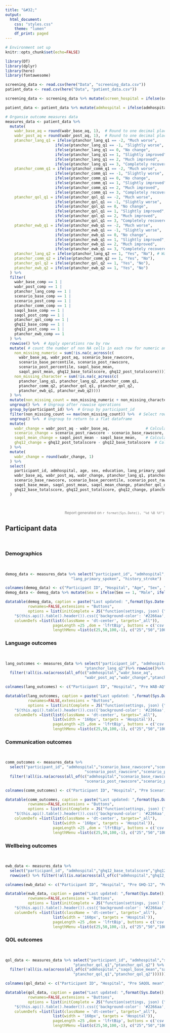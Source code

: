 ```yaml
---
title: "&#32;"
output:
  html_document:
    css: "styles.css"
    theme: "lumen"
    df_print: paged
---
```


```r
# Environment set up
knitr::opts_chunk$set(echo=FALSE)

library(DT)
library(dplyr)
library(here)
library(fontawesome)

screening_data <- read.csv(here("Data", "screening_data.csv"))
patient_data <- read.csv(here("Data", "patient_data.csv"))

screening_data <- screening_data %>% mutate(screen_hospital = ifelse(screen_hospital == 1, "Royal Brisbane and Women's Hospital", ifelse(screen_hospital == 2, "Surgical, Treatment and Rehabilitation Service", ifelse(screen_hospital ==3, "Brighton Rehabilitation Unit", ifelse(screen_hospital == 4, "Caboolture Hospital", ifelse(screen_hospital ==5, "Redcliffe Hospital", ifelse(screen_hospital==6, "St Vincent's Hospital Melbourne - Acute Fitzroy", ifelse(screen_hospital==7, "St Vincent's Hospital Melbourne - Rehab Fitzroy", ifelse(screen_hospital ==8, "St Vincent's Hospital Melbourne - Rehab SGHS", ifelse(screen_hospital==9, "Monash Medical Centre", ifelse(screen_hospital==10, "Kingston Centre", ifelse(screen_hospital ==11, "Sir Charles Gairdner Hospital", ifelse(screen_hospital==12, "Osborne Park Hospital", ifelse(screen_hospital ==13, "Fiona Stanley Hospital",ifelse(screen_hospital==14, "Fremantle Hospital",ifelse(screen_hospital==15, "Casey Hospital",ifelse(screen_hospital==16, "SVHM - Rehab@Home", NA)))))))))))))))))

patient_data <- patient_data %>% mutate(admhospital = ifelse(admhospital == 1, "Royal Brisbane and Women's Hospital", ifelse(admhospital == 2, "Surgical, Treatment and Rehabilitation Service", ifelse(admhospital == 3, "Brighton Rehabilitation Unit", ifelse(admhospital == 4, "Caboolture Hospital", ifelse(admhospital == 5, "Redcliffe Hospital", ifelse(admhospital == 6, "St Vincent's Hospital Melbourne - Acute", ifelse(admhospital == 7, "St Vincent's Hospital Melbourne - Rehab Fitzroy", ifelse(admhospital == 8, "St Vincent's Hospital Melbourne - Rehab SGHS", ifelse(admhospital == 9, "Monash Medical Centre", ifelse(admhospital == 10, "Kingston Centre", ifelse(admhospital == 11, "Sir Charles Gairdner Hospital", ifelse(admhospital == 12, "Osborne Park Hospital", ifelse(admhospital == 13, "Fiona Stanley Hospital",ifelse(admhospital == 14, "Fremantle Hospital",ifelse(admhospital == 15, "STARS Day Hospital",ifelse(admhospital == 16, "Casey Hospital",ifelse(admhospital == 17, "SVHM - Rehab@Home", NA)))))))))))))))))) %>% mutate(redcap_event_name = ifelse(redcap_event_name == "inpatient_acute_arm_1","Acute",ifelse(redcap_event_name == "inpatient_rehabsub_arm_1","Rehab","Community"))) %>% filter(grepl('-',participant_id))

# Organsie outcome measures data
measures_data <- patient_data %>% 
  mutate(
    wabr_base_aq = round(wabr_base_aq, 1),  # Round to one decimal place
    wabr_post_aq = round(wabr_post_aq, 1),  # Round to one decimal place
    ptanchor_lang_q1 = ifelse(ptanchor_lang_q1 == -2, "Much worse", 
                      ifelse(ptanchor_lang_q1 == -1, "Slightly worse", 
                      ifelse(ptanchor_lang_q1 == 0, "No change", 
                      ifelse(ptanchor_lang_q1 == 1, "Slightly improved", 
                      ifelse(ptanchor_lang_q1 == 2, "Much improved", 
                      ifelse(ptanchor_lang_q1 == 3, "Completely recovered", NA)))))),
    ptanchor_comm_q1 = ifelse(ptanchor_comm_q1 == -2, "Much worse", 
                      ifelse(ptanchor_comm_q1 == -1, "Slightly worse", 
                      ifelse(ptanchor_comm_q1 == 0, "No change", 
                      ifelse(ptanchor_comm_q1 == 1, "Slightly improved", 
                      ifelse(ptanchor_comm_q1 == 2, "Much improved", 
                      ifelse(ptanchor_comm_q1 == 3, "Completely recovered", NA)))))),
    ptanchor_qol_q1 = ifelse(ptanchor_qol_q1 == -2, "Much worse", 
                      ifelse(ptanchor_qol_q1 == -1, "Slightly worse", 
                      ifelse(ptanchor_qol_q1 == 0, "No change", 
                      ifelse(ptanchor_qol_q1 == 1, "Slightly improved", 
                      ifelse(ptanchor_qol_q1 == 2, "Much improved", 
                      ifelse(ptanchor_qol_q1 == 3, "Completely recovered", NA)))))),
    ptanchor_ewb_q1 = ifelse(ptanchor_ewb_q1 == -2, "Much worse", 
                      ifelse(ptanchor_ewb_q1 == -1, "Slightly worse", 
                      ifelse(ptanchor_ewb_q1 == 0, "No change", 
                      ifelse(ptanchor_ewb_q1 == 1, "Slightly improved", 
                      ifelse(ptanchor_ewb_q1 == 2, "Much improved", 
                      ifelse(ptanchor_ewb_q1 == 3, "Completely recovered", NA)))))),
    ptanchor_lang_q2 = ifelse(ptanchor_lang_q2 == 1, "Yes", "No"), # Was this an important change?
    ptanchor_comm_q2 = ifelse(ptanchor_comm_q2 == 1, "Yes", "No"),
    ptanchor_qol_q2 = ifelse(ptanchor_qol_q2 == 1, "Yes", "No"),    
    ptanchor_ewb_q2 = ifelse(ptanchor_ewb_q2 == 1, "Yes", "No")
  ) %>%
  filter(
    wabr_base_comp == 1 |
    wabr_post_comp == 1 |
    ptanchor_lang_comp == 1 |
    scenario_base_comp == 1 |
    scenario_post_comp == 1 |
    ptanchor_comm_comp == 1 |
    saqol_base_comp == 1 |
    saqol_post_comp == 1 |
    ptanchor_qol_comp == 1 |
    ghq12_base_comp == 1 |
    ghq12_post_comp == 1 |
    ptanchor_ewb_comp == 1
  ) %>%
  rowwise() %>%  # Apply operations row by row
  mutate( # count the number of non NA cells in each row for numeric and character data types. Only the row for each participant with the most data is included
    non_missing_numeric = sum(!is.na(c_across(c(
      wabr_base_aq, wabr_post_aq, scenario_base_rawscore, 
      scenario_base_percentile, scenario_post_rawscore, 
      scenario_post_percentile, saqol_base_mean, 
      saqol_post_mean, ghq12_base_totalscore, ghq12_post_totalscore)))),
    non_missing_character = sum(!is.na(c_across(c(
      ptanchor_lang_q1, ptanchor_lang_q2, ptanchor_comm_q1, 
      ptanchor_comm_q2, ptanchor_qol_q1, ptanchor_qol_q2, 
      ptanchor_ewb_q1, ptanchor_ewb_q2))))
  ) %>%
  mutate(non_missing_count = non_missing_numeric + non_missing_character) %>%  # Combine both counts
  ungroup() %>%  # Ungroup after rowwise operations
  group_by(participant_id) %>%  # Group by participant_id
  filter(non_missing_count == max(non_missing_count)) %>%  # Select rows with the most non-missing values
  ungroup() %>%  # Ungroup to return to a flat dataframe
  mutate(
    wabr_change = wabr_post_aq - wabr_base_aq,                # Calculate change in WABR
    scenario_change = scenario_post_rawscore - scenario_base_rawscore, # Calculate change in scenario score
    saqol_mean_change = saqol_post_mean - saqol_base_mean,    # Calculate change in SAQOL mean score
    ghq12_change = ghq12_post_totalscore - ghq12_base_totalscore  # Calculate change in GHQ12 total score
  ) %>%
  mutate(
    wabr_change = round(wabr_change, 1)
  ) %>%
  select(
    participant_id, admhospital, age, sex, education, lang_primary_spoken, history_stroke,
    wabr_base_aq, wabr_post_aq, wabr_change, ptanchor_lang_q1, ptanchor_lang_q2, 
    scenario_base_rawscore, scenario_base_percentile, scenario_post_rawscore, scenario_change, scenario_post_percentile, ptanchor_comm_q1, ptanchor_comm_q2, 
    saqol_base_mean, saqol_post_mean, saqol_mean_change, ptanchor_qol_q1, ptanchor_qol_q2, 
    ghq12_base_totalscore, ghq12_post_totalscore, ghq12_change, ptanchor_ewb_q1, ptanchor_ewb_q2
  )




```

<div style="text-align:right; font-size: 12px; color: gray;">
  Report generated on `r format(Sys.Date(), "%d %B %Y")`
</div>

## Participant data {.tabset .tabset-fade}
\

### Demographics
\

```r

demog_data <- measures_data %>% select("participant_id", "admhospital","age","sex","education",
                             "lang_primary_spoken", "history_stroke")

colnames(demog_data) <- c("Participant ID", "Hospital", "Age", "Sex", "Education", "Language", "Stroke History")
demog_data <- demog_data %>% mutate(Sex = ifelse(Sex == 1, "Male", ifelse(Sex ==2, "Female", "Other"))) %>% mutate(`Stroke History` = ifelse(`Stroke History` == 1, "Yes", ifelse(`Stroke History` ==2, "No", "Unknown")))

datatable(demog_data, caption = paste("Last updated: ",format(Sys.Date(), "%d-%m-%Y")), 
          rownames=FALSE,extensions = "Buttons",
          options = list(initComplete = JS("function(settings, json) {",
    "$(this.api().table().header()).css({'background-color': '#2266aa', 'color': '#fff'});","}"),
    columnDefs =list(list(className = 'dt-center', targets="_all")), 
                     pageLength =25 ,dom = 'lfrtBip', buttons = c('csv', 'excel', 'pdf'), 
                     lengthMenu =list(c(25,50,100,-1), c("25","50","100","ALL")) ,autoWidth = TRUE)) 

```

### Language outcomes
\

```r



lang_outcomes <- measures_data %>% select("participant_id", "admhospital","wabr_base_aq","wabr_post_aq","wabr_change","ptanchor_lang_q1",
                                   "ptanchor_lang_q2")%>% rowwise()%>%
  filter(!all(is.na(across(all_of(c("admhospital","wabr_base_aq",
                                   "wabr_post_aq","wabr_change","ptanchor_lang_q1","ptanchor_lang_q2"))))))

colnames(lang_outcomes) <- c("Participant ID", "Hospital", "Pre WAB-AQ", "Post WAB-AQ", "WAB-AQ change", "Patient anchor rating", "Important change")

datatable(lang_outcomes, caption = paste("Last updated: ",format(Sys.Date(), "%d-%m-%Y")), 
          rownames=FALSE,extensions = "Buttons",
          options = list(initComplete = JS("function(settings, json) {",
    "$(this.api().table().header()).css({'background-color': '#2266aa', 'color': '#fff'});","}"),
    columnDefs =list(list(className = 'dt-center', targets="_all"),
                     list(width = '160px', targets = 'Hospital')), 
                     pageLength =25 ,dom = 'lfrtBip', buttons = c('csv', 'excel', 'pdf'), 
                     lengthMenu =list(c(25,50,100,-1), c("25","50","100","ALL")) ,autoWidth = TRUE)) 

```

### Communication outcomes
\

```r

comm_outcomes <- measures_data %>%
  select("participant_id", "admhospital","scenario_base_rawscore","scenario_base_percentile",
                                   "scenario_post_rawscore","scenario_post_percentile", "scenario_change","ptanchor_comm_q1","ptanchor_comm_q2")%>% rowwise()%>%
  filter(!all(is.na(across(all_of(c("admhospital","scenario_base_rawscore","scenario_base_percentile",
                                   "scenario_post_rawscore","scenario_post_percentile", "scenario_change","ptanchor_comm_q1","ptanchor_comm_q2"))))))

colnames(comm_outcomes) <- c("Participant ID", "Hospital", "Pre Scenario Test", "%ile","Post Scenario Test", "%ile", "Raw score change", "Patient anchor rating", "Important change")

datatable(comm_outcomes, caption = paste("Last updated: ",format(Sys.Date(), "%d-%m-%Y")), 
          rownames=FALSE,extensions = "Buttons",
          options = list(initComplete = JS("function(settings, json) {",
    "$(this.api().table().header()).css({'background-color': '#2266aa', 'color': '#fff'});","}"),
    columnDefs =list(list(className = 'dt-center', targets="_all"),
                     list(width = '160px', targets = 'Hospital')), 
                     pageLength =25 ,dom = 'lfrtBip', buttons = c('csv', 'excel', 'pdf'), 
                     lengthMenu =list(c(25,50,100,-1), c("25","50","100","ALL")) ,autoWidth = TRUE)) 

```

### Wellbeing outcomes
\

```r

ewb_data <- measures_data %>% 
  select("participant_id", "admhospital","ghq12_base_totalscore","ghq12_post_totalscore","ptanchor_ewb_q1","ptanchor_ewb_q2")%>% 
  rowwise() %>% filter(!all(is.na(across(all_of(c("admhospital","ghq12_base_totalscore","ghq12_post_totalscore","ptanchor_ewb_q1","ptanchor_ewb_q2"))))))

colnames(ewb_data) <- c("Participant ID", "Hospital", "Pre GHQ-12", "Post GHQ-12", "Patient anchor rating", "Important change")

datatable(ewb_data, caption = paste("Last updated: ",format(Sys.Date(), "%d-%m-%Y")), 
          rownames=FALSE,extensions = "Buttons",
          options = list(initComplete = JS("function(settings, json) {",
    "$(this.api().table().header()).css({'background-color': '#2266aa', 'color': '#fff'});","}"),
    columnDefs =list(list(className = 'dt-center', targets="_all"),
                     list(width = '160px', targets = 'Hospital')), 
                     pageLength =25 ,dom = 'lfrtBip', buttons = c('csv', 'excel', 'pdf'), 
                     lengthMenu =list(c(25,50,100,-1), c("25","50","100","ALL")) ,autoWidth = TRUE)) 

```

### QOL outcomes
\

```r

qol_data <- measures_data %>% select("participant_id", "admhospital","saqol_base_mean","saqol_post_mean",
                              "ptanchor_qol_q1","ptanchor_qol_q2") %>% rowwise() %>%
  filter(!all(is.na(across(all_of(c("admhospital","saqol_base_mean","saqol_post_mean",
                              "ptanchor_qol_q1","ptanchor_qol_q2"))))))

colnames(qol_data) <- c("Participant ID", "Hospital", "Pre SAQOL mean", "Post SAQOL mean", "Patient anchor rating", "Important change")

datatable(qol_data, caption = paste("Last updated: ",format(Sys.Date(), "%d-%m-%Y")), 
          rownames=FALSE,extensions = "Buttons",
          options = list(initComplete = JS("function(settings, json) {",
    "$(this.api().table().header()).css({'background-color': '#2266aa', 'color': '#fff'});","}"),
    columnDefs =list(list(className = 'dt-center', targets="_all"),
                     list(width = '160px', targets = 'Hospital')), 
                     pageLength =25 ,dom = 'lfrtBip', buttons = c('csv', 'excel', 'pdf'), 
                     lengthMenu =list(c(25,50,100,-1), c("25","50","100","ALL")) ,autoWidth = TRUE)) 

```

